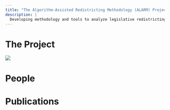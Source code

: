 ```yaml
---
title: "The Algorithm-Assisted Redistricting Methodology (ALARM) Project"
description: |
  Developing methodology and tools to analyze legislative redistricting.
---
```


# The Project

![](assets/alarm_1200_tr.png)

# People

# Publications
